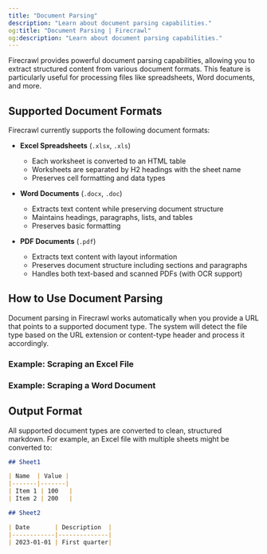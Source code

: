 ```yaml
---
title: "Document Parsing"
description: "Learn about document parsing capabilities."
og:title: "Document Parsing | Firecrawl"
og:description: "Learn about document parsing capabilities."
---
```



Firecrawl provides powerful document parsing capabilities, allowing you to extract structured content from various document formats. This feature is particularly useful for processing files like spreadsheets, Word documents, and more.

## Supported Document Formats

Firecrawl currently supports the following document formats:

- **Excel Spreadsheets** (`.xlsx`, `.xls`)
  - Each worksheet is converted to an HTML table
  - Worksheets are separated by H2 headings with the sheet name
  - Preserves cell formatting and data types

- **Word Documents** (`.docx`, `.doc`)
  - Extracts text content while preserving document structure
  - Maintains headings, paragraphs, lists, and tables
  - Preserves basic formatting

- **PDF Documents** (`.pdf`)
  - Extracts text content with layout information
  - Preserves document structure including sections and paragraphs
  - Handles both text-based and scanned PDFs (with OCR support)

## How to Use Document Parsing

Document parsing in Firecrawl works automatically when you provide a URL that points to a supported document type. The system will detect the file type based on the URL extension or content-type header and process it accordingly.

### Example: Scraping an Excel File

<ScrapeXLSX />

### Example: Scraping a Word Document

<ScrapeDocument />

## Output Format

All supported document types are converted to clean, structured markdown. For example, an Excel file with multiple sheets might be converted to:

```markdown
## Sheet1

| Name  | Value |
|-------|-------|
| Item 1 | 100   |
| Item 2 | 200   |

## Sheet2

| Date       | Description  |
|------------|--------------|
| 2023-01-01 | First quarter|
```
